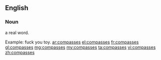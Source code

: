 ==English==

===Noun===
a real word.  

Example: fuck you toy.
[[ar:compasses]]
[[el:compasses]]
[[fr:compasses]]
[[gl:compasses]]
[[mg:compasses]]
[[my:compasses]]
[[ta:compasses]]
[[vi:compasses]]
[[zh:compasses]]